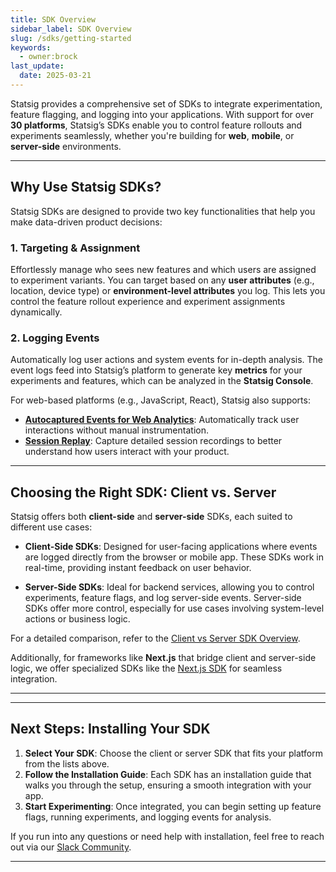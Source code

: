 ```yaml
---
title: SDK Overview
sidebar_label: SDK Overview
slug: /sdks/getting-started
keywords:
  - owner:brock
last_update:
  date: 2025-03-21
---
```



<Styles/>



Statsig provides a comprehensive set of SDKs to integrate experimentation, feature flagging, and logging into your applications. With support for over **30 platforms**, Statsig’s SDKs enable you to control feature rollouts and experiments seamlessly, whether you're building for **web**, **mobile**, or **server-side** environments.

---

## Why Use Statsig SDKs?

Statsig SDKs are designed to provide two key functionalities that help you make data-driven product decisions:

### 1. **Targeting & Assignment**
Effortlessly manage who sees new features and which users are assigned to experiment variants. You can target based on any **user attributes** (e.g., location, device type) or **environment-level attributes** you log. This lets you control the feature rollout experience and experiment assignments dynamically.

### 2. **Logging Events**
Automatically log user actions and system events for in-depth analysis. The event logs feed into Statsig’s platform to generate key **metrics** for your experiments and features, which can be analyzed in the **Statsig Console**.

For web-based platforms (e.g., JavaScript, React), Statsig also supports:
- **[Autocaptured Events for Web Analytics](/webanalytics/overview)**: Automatically track user interactions without manual instrumentation.
- **[Session Replay](/session-replay/overview)**: Capture detailed session recordings to better understand how users interact with your product.

---

## Choosing the Right SDK: Client vs. Server

Statsig offers both **client-side** and **server-side** SDKs, each suited to different use cases:

- **Client-Side SDKs**: Designed for user-facing applications where events are logged directly from the browser or mobile app. These SDKs work in real-time, providing instant feedback on user behavior.
  
- **Server-Side SDKs**: Ideal for backend services, allowing you to control experiments, feature flags, and log server-side events. Server-side SDKs offer more control, especially for use cases involving system-level actions or business logic.

For a detailed comparison, refer to the [Client vs Server SDK Overview](/sdks/client-vs-server).

Additionally, for frameworks like **Next.js** that bridge client and server-side logic, we offer specialized SDKs like the [Next.js SDK](/client/javascript-sdk/next-js) for seamless integration.

---

<SDKAndFrameworks />

---

## Next Steps: Installing Your SDK

1. **Select Your SDK**: Choose the client or server SDK that fits your platform from the lists above.
2. **Follow the Installation Guide**: Each SDK has an installation guide that walks you through the setup, ensuring a smooth integration with your app.
3. **Start Experimenting**: Once integrated, you can begin setting up feature flags, running experiments, and logging events for analysis.

If you run into any questions or need help with installation, feel free to reach out via our [Slack Community](https://statsig.com/slack).

---
